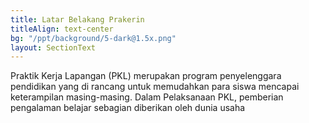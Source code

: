 ```yaml
---
title: Latar Belakang Prakerin
titleAlign: text-center
bg: "/ppt/background/5-dark@1.5x.png"
layout: SectionText
---
```


Praktik Kerja Lapangan (PKL) merupakan program penyelenggara pendidikan yang di rancang untuk memudahkan para siswa mencapai keterampilan masing-masing. Dalam Pelaksanaan PKL, pemberian pengalaman belajar sebagian diberikan oleh dunia usaha
